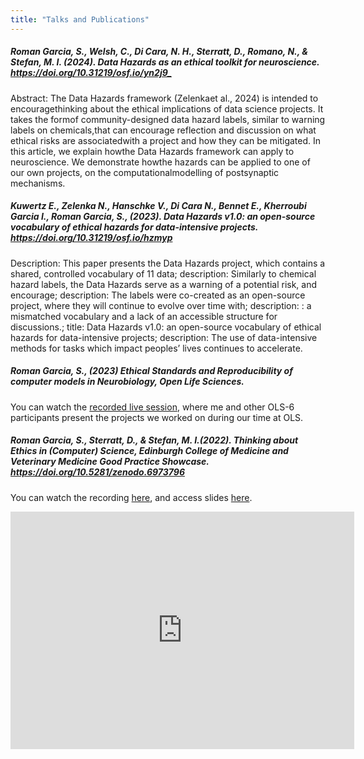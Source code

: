```yaml
---
title: "Talks and Publications"
---
```

##### **Roman Garcia, S., Welsh, C., Di Cara, N. H., Sterratt, D., Romano, N., & Stefan, M. I. (2024). Data Hazards as an ethical toolkit for neuroscience. [https://doi.org/10.31219/osf.io/yn2j9_](https://doi.org/10.31219/osf.io/yn2j9)**

Abstract: The Data Hazards framework (Zelenkaet al., 2024) is intended to encouragethinking about the ethical implications of data science projects. It takes the formof community-designed data hazard labels, similar to warning labels on chemicals,that can encourage reflection and discussion on what ethical risks are associatedwith a project and how they can be mitigated. In this article, we explain howthe Data Hazards framework can apply to neuroscience. We demonstrate howthe hazards can be applied to one of our own projects, on the computationalmodelling of postsynaptic mechanisms.

##### **Kuwertz E., Zelenka N., Hanschke V., Di Cara N., Bennet E., Kherroubi Garcia I., Roman Garcia, S., (2023).  Data Hazards v1.0: an open-source vocabulary of ethical hazards for data-intensive projects. [https://doi.org/10.31219/osf.io/hzmyp](https://doi.org/10.31219/osf.io/hzmyp)**

Description: This paper presents the Data Hazards project, which contains a shared, controlled vocabulary of 11 data; description: Similarly to chemical hazard labels, the Data Hazards serve as a warning of a potential risk, and encourage; description: The labels were co-created as an open-source project, where they will continue to evolve over time with; description: : a mismatched vocabulary and a lack of an accessible structure for discussions.; title: Data Hazards v1.0: an open-source vocabulary of ethical hazards for data-intensive projects; description: The use of data-intensive methods for tasks which impact peoples’ lives continues to accelerate.

##### **Roman Garcia, S., (2023) Ethical Standards and Reproducibility of computer models in Neurobiology, Open Life Sciences.**

You can watch the [recorded live session](https://www.youtube.com/watch?v=3qb28JDFhGw), where me and other OLS-6 participants present the projects we worked on during our time at OLS.


##### **Roman Garcia, S., Sterratt, D., & Stefan, M. I.(2022).  Thinking about Ethics in (Computer) Science, Edinburgh College of Medicine and Veterinary Medicine Good Practice Showcase. [https://doi.org/10.5281/zenodo.6973796](https://doi.org/10.5281/zenodo.6973796)**

You can watch the recording [here](https://youtu.be/8wAfcTM_ypA), and access slides [here](https://zenodo.org/record/6973796#.YvDqOHbMKUk).

<iframe width="550" height="380" src="https://www.youtube.com/embed/8wAfcTM_ypA" title="Thinking about Ethics in (Computer) Science" frameborder="0" allow="accelerometer; autoplay; clipboard-write; encrypted-media; gyroscope; picture-in-picture" allowfullscreen></iframe>
